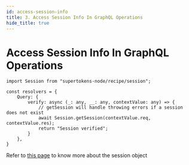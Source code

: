 ```yaml
---
id: access-session-info
title: 3. Access Session Info In GraphQL Operations
hide_title: true
---
```


<!-- COPY DOCS -->
<!-- ./session/graphql-integration/access-session-info.mdx -->

# Access Session Info In GraphQL Operations

```tsx
import Session from "supertokens-node/recipe/session";

const resolvers = {
    Query: {
        verify: async (_: any, __: any, contextValue: any) => {
            // getSession will handle throwing errors if a session does not exist
            await Session.getSession(contextValue.req, contextValue.res);
            return "Session verified";
        }
    },
}
```

Refer to [this page](../common-customizations/sessions/session-verification-in-api/verify-session#the-session-object) to know more about the session object